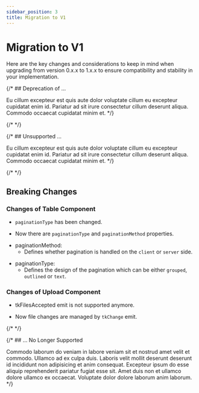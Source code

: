 ```yaml
---
sidebar_position: 3
title: Migration to V1
---
```



# Migration to V1

Here are the key changes and considerations to keep in mind when upgrading from version 0.x.x to 1.x.x to ensure compatibility and stability in your implementation.

<TkDivider></TkDivider>

{/* ## Deprecation of ...

Eu cillum excepteur est quis aute dolor voluptate cillum eu excepteur cupidatat enim id. Pariatur ad sit irure consectetur cillum deserunt aliqua. Commodo occaecat cupidatat minim et. */}

{/* <TkDivider></TkDivider> */}

{/* ## Unsupported ...

Eu cillum excepteur est quis aute dolor voluptate cillum eu excepteur cupidatat enim id. Pariatur ad sit irure consectetur cillum deserunt aliqua. Commodo occaecat cupidatat minim et. */}

{/* <TkDivider></TkDivider> */}

## Breaking Changes 

### Changes of Table Component

* <code>paginationType</code> has been changed.

* Now there are <code>paginationType</code> and <code>paginationMethod</code> properties.

- paginationMethod: 
    - Defines whether pagination is handled on the `client` or `server` side.

+ paginationType: 
    + Defines the design of the pagination which can be either `grouped`, `outlined` or `text`.

<Table />

<TkDivider></TkDivider>

### Changes of Upload Component

* tkFilesAccepted emit is not supported anymore.

* Now file changes are managed by `tkChange` emit.

<Upload />

{/* <TkDivider></TkDivider> */}

{/* ## ... No Longer Supported

Commodo laborum do veniam in labore veniam sit et nostrud amet velit et commodo. Ullamco ad ex culpa duis. Laboris velit mollit deserunt deserunt id incididunt non adipisicing et anim consequat. Excepteur ipsum do esse aliquip reprehenderit pariatur fugiat esse sit. Amet duis non et ullamco dolore ullamco ex occaecat. Voluptate dolor dolore laborum anim laborum. */}
